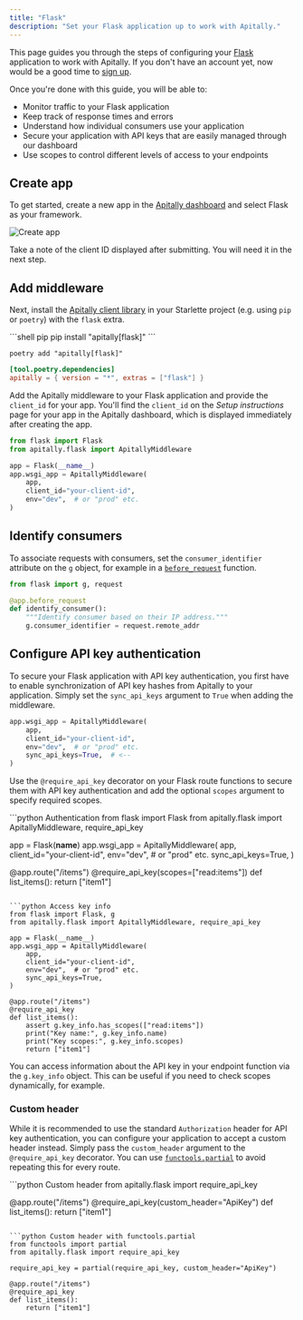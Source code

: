 ```yaml
---
title: "Flask"
description: "Set your Flask application up to work with Apitally."
---
```


This page guides you through the steps of configuring your [Flask](https://flask.palletsprojects.com) application to work with Apitally. If you don't have an account yet, now would be a good time to [sign up](https://app.apitally.io/?signup).

Once you're done with this guide, you will be able to:

- Monitor traffic to your Flask application
- Keep track of response times and errors
- Understand how individual consumers use your application
- Secure your application with API keys that are easily managed through our dashboard
- Use scopes to control different levels of access to your endpoints

## Create app

To get started, create a new app in the [Apitally dashboard](https://app.apitally.io/apps) and select Flask as your framework.

![Create app](https://assets.apitally.io/docs/create-app-flask.png)

Take a note of the client ID displayed after submitting. You will need it in the next step.

## Add middleware

Next, install the [Apitally client library](https://pypi.org/project/apitally/) in your Starlette project (e.g. using `pip` or `poetry`) with the `flask` extra.

<CodeGroup>
```shell pip
pip install "apitally[flask]"
```

```shell poetry
poetry add "apitally[flask]"
```

```toml pyproject.toml
[tool.poetry.dependencies]
apitally = { version = "*", extras = ["flask"] }
```
</CodeGroup>

Add the Apitally middleware to your Flask application and provide the `client_id` for your app.
You'll find the `client_id` on the _Setup instructions_ page for your app in the Apitally dashboard, which is displayed immediately after creating the app.

```python
from flask import Flask
from apitally.flask import ApitallyMiddleware

app = Flask(__name__)
app.wsgi_app = ApitallyMiddleware(
    app,
    client_id="your-client-id",
    env="dev",  # or "prod" etc.
)
```

<div style={{ marginTop: "-1rem" }}>
  <Snippet file="middleware-last-note.mdx" />
</div>

<Snippet file="add-middleware-check.mdx" />

## Identify consumers

<Snippet file="identify-consumers.mdx" />

To associate requests with consumers, set the `consumer_identifier` attribute on the [`g`](https://flask.palletsprojects.com/en/2.3.x/appcontext/#storing-data) object, for example in a [`before_request`](https://flask.palletsprojects.com/en/2.2.x/api/#flask.Flask.before_request) function.

```python
from flask import g, request

@app.before_request
def identify_consumer():
    """Identify consumer based on their IP address."""
    g.consumer_identifier = request.remote_addr
```

<Snippet file="consumer-identifier.mdx" />

<Snippet file="identify-consumers-check.mdx" />

## Configure API key authentication

To secure your Flask application with API key authentication, you first have to enable synchronization of API key hashes from Apitally to your application.
Simply set the `sync_api_keys` argument to `True` when adding the middleware.

```python
app.wsgi_app = ApitallyMiddleware(
    app,
    client_id="your-client-id",
    env="dev",  # or "prod" etc.
    sync_api_keys=True,  # <--
)
```

<div style={{ marginTop: "-1rem" }}>
  <Snippet file="api-key-sync-info.mdx" />
</div>

Use the `@require_api_key` decorator on your Flask route functions to secure them with API key authentication
and add the optional `scopes` argument to specify required scopes.

<CodeGroup>
```python Authentication
from flask import Flask
from apitally.flask import ApitallyMiddleware, require_api_key

app = Flask(__name__)
app.wsgi_app = ApitallyMiddleware(
    app,
    client_id="your-client-id",
    env="dev",  # or "prod" etc.
    sync_api_keys=True,
)

@app.route("/items")
@require_api_key(scopes=["read:items"])
def list_items():
    return ["item1"]
```

```python Access key info
from flask import Flask, g
from apitally.flask import ApitallyMiddleware, require_api_key

app = Flask(__name__)
app.wsgi_app = ApitallyMiddleware(
    app,
    client_id="your-client-id",
    env="dev",  # or "prod" etc.
    sync_api_keys=True,
)

@app.route("/items")
@require_api_key
def list_items():
    assert g.key_info.has_scopes(["read:items"])
    print("Key name:", g.key_info.name)
    print("Key scopes:", g.key_info.scopes)
    return ["item1"]
```
</CodeGroup>

You can access information about the API key in your endpoint function via the `g.key_info` object.
This can be useful if you need to check scopes dynamically, for example.

<div className="mt-4">
  <Snippet file="configure-api-key-auth-check.mdx" />
</div>

### Custom header

While it is recommended to use the standard `Authorization` header for API key authentication,
you can configure your application to accept a custom header instead.
Simply pass the `custom_header` argument to the `@require_api_key` decorator.
You can use [`functools.partial`](https://docs.python.org/3/library/functools.html#functools.partial) to avoid repeating this for every route.

<CodeGroup>
```python Custom header
from apitally.flask import require_api_key

@app.route("/items")
@require_api_key(custom_header="ApiKey")
def list_items():
    return ["item1"]
```

```python Custom header with functools.partial
from functools import partial
from apitally.flask import require_api_key

require_api_key = partial(require_api_key, custom_header="ApiKey")

@app.route("/items")
@require_api_key
def list_items():
    return ["item1"]
```
</CodeGroup>
